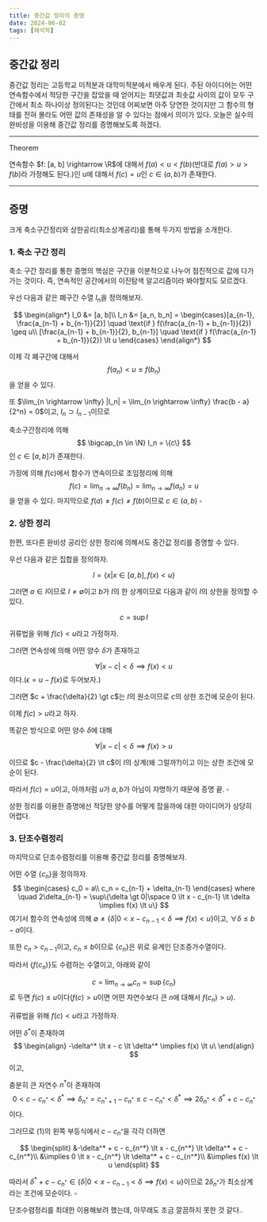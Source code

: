 ```yaml
---
title: 중간값 정리의 증명
date: 2024-06-02
tags: [해석학]
---
```


## 중간값 정리

중간값 정리는 고등학교 미적분과 대학미적분에서 배우게 된다.
주된 아이디어는 어떤 연속함수에서 적당한 구간을 잡았을 때 얻어지는 최댓값과 최솟값 사이의 값이 모두 구간에서 최소 하나이상 정의된다는 것인데 어찌보면 아주 당연한 것이지만 그 함수의 형태를 전혀 몰라도 어떤 값의 존재성을 알 수 있다는 점에서 의미가 있다.
오늘은 실수의 완비성을 이용해 중간값 정리를 증명해보도록 하겠다.

---
Theorem 

연속함수 $f: [a, b] \rightarrow \R$에 대해서 $f(a) < u < f(b)$(반대로 $f(a) > u > f(b)$라 가정해도 된다.)인 u에 대해서 $f(c)=u$인 $c \in (a, b)$가 존재한다.

---

## 증명

크게 축소구간정리와 상한공리(최소상계공리)를 통해 두가지 방법을 소개한다.

### 1. 축소 구간 정리

축소 구간 정리를 통한 증명의 핵심은 구간을 이분적으로 나누어 점진적으로 값에 다가가는 것이다.
즉, 연속적인 공간에서의 이진탐색 알고리즘이라 봐야할지도 모르겠다.

우선 다음과 같은 폐구간 수열 $I_n$을 정의해보자.

$$
\begin{align*}
I_0 &= [a, b]\\
I_n &= [a_n, b_n] = \begin{cases}[a_{n-1}, \frac{a_{n-1} + b_{n-1}}{2}] \quad \text{if } f(\frac{a_{n-1} + b_{n-1}}{2}) \geq u\\
[\frac{a_{n-1} + b_{n-1}}{2}, b_{n-1}] \quad \text{if } f(\frac{a_{n-1} + b_{n-1}}{2}) \lt u
\end{cases}
\end{align*}
$$

이제 각 폐구간에 대해서
$$
 f(a_n) \lt u \leq f(b_n)
$$
을 얻을 수 있다.

또 $\lim_{n \rightarrow \infty} |I_n| = \lim_{n \rightarrow \infty} \frac{b - a}{2^n} = 0$이고, $I_n \supset I_{n-1}$이므로

축소구간정리에 의해
$$
\bigcap_{n \in \N} I_n = \{c\}
$$
인 $c \in [a, b]$가 존재한다.

가정에 의해 $f(c)$에서 함수가 연속이므로 조임정리에 의해
$$
f(c) = \lim_{n \rightarrow \infty} f(b_n) = \lim_{n \rightarrow \infty} f(a_n) = u
$$
을 얻을 수 있다. 마지막으로 $f(a) \neq f(c) \neq f(b)$이므로 $c \in (a, b)$ $\square$

### 2. 상한 정리

한편, 또다른 완비성 공리인 상한 정리에 의해서도 중간값 정리를 증명할 수 있다.

우선 다음과 같은 집합을 정의하자.

$$
I = \{x| x \in [a, b], f(x) < u \}
$$

그러면 $a \in I$이므로 $I \neq \emptyset$이고 $b$가 $I$의 한 상계이므로 다음과 같이 $I$의 상한을 정의할 수 있다.

$$
c = \sup{ I}
$$

귀류법을 위해 $f(c) \lt u$라고 가정하자.

그러면 연속성에 의해 어떤 양수 $\delta$가 존재하고

$$
\forall |x - c| \lt \delta \implies f(x) < u
$$
이다.($\epsilon = u - f(x)$로 두어보자.)

그러면 $c + \frac{\delta}{2} \gt c$는 $I$의 원소이므로 $c$의 상한 조건에 모순이 된다.

이제 $f(c) \gt u$라고 하자.

똑같은 방식으로 어떤 양수 $\delta$에 대해

$$
\forall |x - c| \lt \delta \implies f(x) > u
$$

이므로 $c - \frac{\delta}{2} \lt c$이 $I$의 상계(왜 그럴까?)이고 이는 상한 조건에 모순이 된다.

따라서 $f(c) = u$이고, 아까처럼 $u$가 $a, b$가 아님이 자명하기 때문에 증명 끝. $\square$ 

상한 정리를 이용한 증명에선 적당한 양수를 어떻게 잡을까에 대한 아이디어가 상당히 어렵다.

### 3. 단조수렴정리

마지막으로 단조수렴정리를 이용해 중간값 정리를 증명해보자.

어떤 수열 $\{c_n\}$을 정의하자.
$$
\begin{cases}
c_0 = a\\
c_n = c_{n-1} + \delta_{n-1}
\end{cases}
where \quad 2\delta_{n-1} = \sup\{\delta \gt 0|\space 0 \lt x - c_{n-1} \lt \delta \implies f(x) \lt u\}
$$
여기서 함수의 연속성에 의해 $\emptyset \neq \{\delta | 0 \lt x - c_{n-1} \lt \delta \implies f(x) \lt u\}$이고, $\forall \delta \leq b-a$이다.

또한 $c_n \gt c_{n-1}$이고, $c_n \leq b$이므로 $\{c_n\}$은 위로 유계인 단조증가수열이다.

따라서 $\{f(c_n)\}$도 수렴하는 수열이고, 아래와 같이

$$
c = \lim_{n \rightarrow \infty} c_n = \sup \{c_n\}
$$
로 두면 $f(c) \leq u$이다($f(c) \gt u$이면 어떤 자연수보다 큰 $n$에 대해서 $f(c_n) > u$).

귀류법을 위해 $f(c) < u$라고 가정하자.

어떤 $\delta^*$이 존재하여
$$
\begin{align}
-\delta^* \lt x - c \lt \delta^* \implies f(x) \lt u\
\end{align}
$$
이고,

충분히 큰 자연수 $n^*$이 존재하여
$$
0 \lt c - c_{n^*} \lt \delta^* \implies \delta_{n^*} = c_{n^*+1} - c_{n^*} \leq c -c_{n^*} \lt \delta^* \implies 2\delta_{n^*} \lt \delta^* + c - c_{n^*}
$$
이다.

그러므로 (1)의 왼쪽 부등식에서 $c - c_{n^*}$을 각각 더하면

$$
\begin{split}
&-\delta^* + c - c_{n^*} \lt x - c_{n^*} \lt \delta^* + c - c_{n^*}\\
&\implies 0 \lt x - c_{n^*} \lt \delta^* + c - c_{n^*}\\
&\implies f(x) \lt u
\end{split}
$$

따라서 $\delta^* + c - c_{n^*} \in \{\delta | 0 \lt x - c_{n-1} \lt \delta \implies f(x) \lt u\}$이므로 $2\delta_{n^*}$가 최소상계라는 조건에 모순이다. $\square$

단조수렴정리를 최대한 이용해보려 했는데, 아무래도 조금 깔끔하지 못한 것 같다..